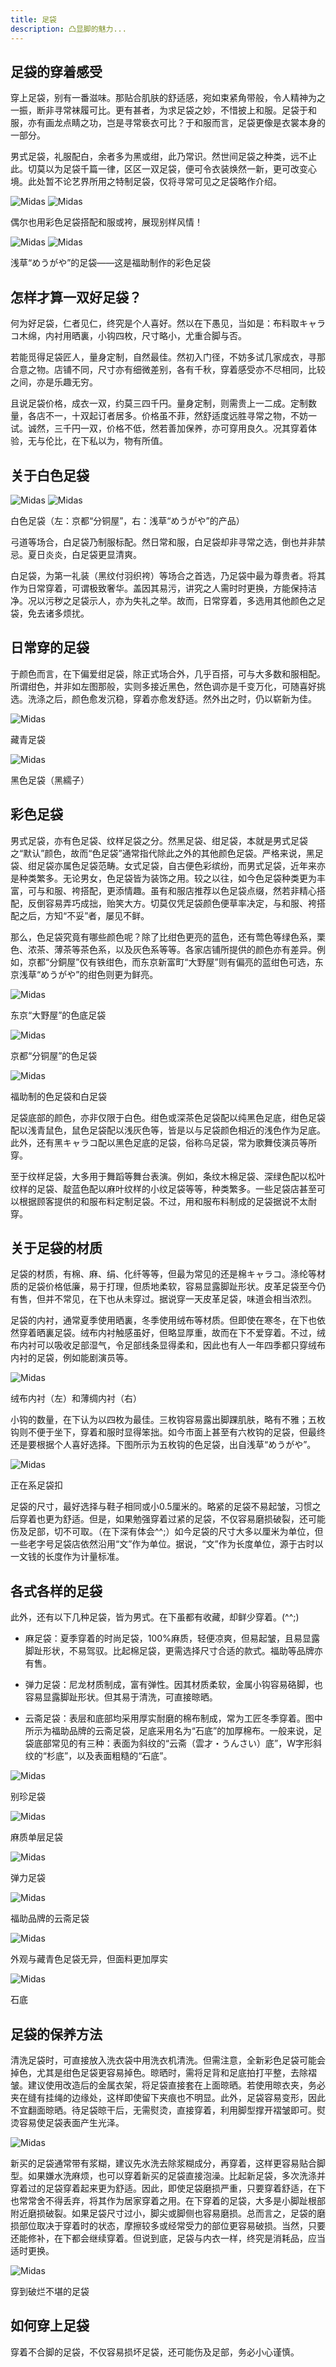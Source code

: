 ```yaml
---
title: 足袋
description: 凸显脚的魅力...
---
```



## 足袋的穿着感受

穿上足袋，别有一番滋味。那贴合肌肤的舒适感，宛如束紧角带般，令人精神为之一振，断非寻常袜履可比。更有甚者，为求足袋之妙，不惜披上和服。足袋于和服，亦有画龙点睛之功，岂是寻常亵衣可比？于和服而言，足袋更像是衣裳本身的一部分。

男式足袋，礼服配白，余者多为黑或绀，此乃常识。然世间足袋之种类，远不止此。切莫以为足袋千篇一律，区区一双足袋，便可令衣装焕然一新，更可改变心境。此处暂不论艺界所用之特制足袋，仅将寻常可见之足袋略作介绍。

<div class="grid gap-2 grid-cols-2">

<Image src="https://res.cloudinary.com/dkhp3hucr/image/upload/v1722907904/Fundoshi/tabi_b_wcgk42.avif" loading="lazy" isZoomed alt="Midas" client:visible />

<Image src="https://res.cloudinary.com/dkhp3hucr/image/upload/v1722907905/Fundoshi/tabi20_shnnpl.avif" loading="lazy" isZoomed alt="Midas" client:visible />

</div>

偶尔也用彩色足袋搭配和服或袴，展现别样风情！

<div class="grid gap-2 grid-cols-2">

<Image src="https://res.cloudinary.com/dkhp3hucr/image/upload/v1722908000/Fundoshi/tabi_me2_orwjsi.avif" loading="lazy" isZoomed alt="Midas" client:visible />

<Image src="https://res.cloudinary.com/dkhp3hucr/image/upload/v1722907999/Fundoshi/tabi6_kiuc81.avif" loading="lazy" isZoomed alt="Midas" client:visible />

</div>

浅草“めうがや”的足袋——这是福助制作的彩色足袋

## 怎样才算一双好足袋？

何为好足袋，仁者见仁，终究是个人喜好。然以在下愚见，当如是：布料取キャラコ木绵，内衬用晒裏，小钩四枚，尺寸略小，尤重合脚与否。

若能觅得足袋匠人，量身定制，自然最佳。然初入门径，不妨多试几家成衣，寻那合意之物。店铺不同，尺寸亦有细微差别，各有千秋，穿着感受亦不尽相同，比较之间，亦是乐趣无穷。

且说足袋价格，成衣一双，约莫三四千円。量身定制，则需贵上一二成。定制数量，各店不一，十双起订者居多。价格虽不菲，然舒适度远胜寻常之物，不妨一试。诚然，三千円一双，价格不低，然若善加保养，亦可穿用良久。况其穿着体验，无与伦比，在下私以为，物有所值。

## 关于白色足袋

<div class="grid gap-2 grid-cols-2">

<Image src="https://res.cloudinary.com/dkhp3hucr/image/upload/v1722908511/Fundoshi/tabi1_utomeh.avif" loading="lazy" isZoomed alt="Midas" client:visible />

<Image src="https://res.cloudinary.com/dkhp3hucr/image/upload/v1722908512/Fundoshi/tabi_w3_lifpcu.avif" loading="lazy" isZoomed alt="Midas" client:visible />

</div>

白色足袋（左：京都“分铜屋”，右：浅草“めうがや”的产品）

弓道等场合，白足袋乃制服标配。然日常和服，白足袋却非寻常之选，倒也并非禁忌。夏日炎炎，白足袋更显清爽。

白足袋，为第一礼装（黑纹付羽织袴）等场合之首选，乃足袋中最为尊贵者。将其作为日常穿着，可谓极致奢华。盖因其易污，讲究之人需时时更换，方能保持洁净。况以污秽之足袋示人，亦为失礼之举。故而，日常穿着，多选用其他颜色之足袋，免去诸多烦扰。

## 日常穿的足袋

于颜色而言，在下偏爱绀足袋，除正式场合外，几乎百搭，可与大多数和服相配。所谓绀色，并非如左图那般，实则多接近黑色，然色调亦是千变万化，可随喜好挑选。洗涤之后，颜色愈发沉稳，穿着亦愈发舒适。然外出之时，仍以崭新为佳。

<div class="grid gap-2 grid-cols-2">

<Image src="https://res.cloudinary.com/dkhp3hucr/image/upload/v1722909580/Fundoshi/tabi7_f7ptqk.avif" loading="lazy" isZoomed alt="Midas" client:visible />

藏青足袋

<Image src="https://res.cloudinary.com/dkhp3hucr/image/upload/v1722909581/Fundoshi/tabi11_xomkb0.avif" loading="lazy" isZoomed alt="Midas" client:visible />

黑色足袋（黑繻子）

</div>

## 彩色足袋

男式足袋，亦有色足袋、纹样足袋之分。然黑足袋、绀足袋，本就是男式足袋之“默认”颜色，故而“色足袋”通常指代除此之外的其他颜色足袋。严格来说，黑足袋、绀足袋亦属色足袋范畴。女式足袋，自古便色彩缤纷，而男式足袋，近年来亦是种类繁多。无论男女，色足袋皆为装饰之用。较之以往，如今色足袋种类更为丰富，可与和服、袴搭配，更添情趣。虽有和服店推荐以色足袋点缀，然若非精心搭配，反倒容易弄巧成拙，贻笑大方。切莫仅凭足袋颜色便草率决定，与和服、袴搭配之后，方知“不妥”者，屡见不鲜。

那么，色足袋究竟有哪些颜色呢？除了比绀色更亮的蓝色，还有莺色等绿色系，栗色、浓茶、薄茶等茶色系，以及灰色系等等。各家店铺所提供的颜色亦有差异。例如，京都“分銅屋”仅有铁绀色，而东京新富町“大野屋”则有偏亮的蓝绀色可选，东京浅草“めうがや”的绀色则更为鲜亮。

<div class="grid gap-3 grid-cols-3">

<Image src="https://res.cloudinary.com/dkhp3hucr/image/upload/v1722909843/Fundoshi/onoyatb_qt7ggj.avif" loading="lazy" isZoomed alt="Midas" client:visible />

东京“大野屋”的色底足袋

<Image src="https://res.cloudinary.com/dkhp3hucr/image/upload/v1722909841/Fundoshi/tabi16_kor9rm.avif" loading="lazy" isZoomed alt="Midas" client:visible />

京都“分铜屋”的色足袋

<Image src="https://res.cloudinary.com/dkhp3hucr/image/upload/v1722909842/Fundoshi/tabi10_btag1y.avif" loading="lazy" isZoomed alt="Midas" client:visible />

福助制的色足袋和白足袋

</div>

足袋底部的颜色，亦非仅限于白色。绀色或深茶色足袋配以纯黑色足底，绀色足袋配以浅青鼠色，鼠色足袋配以浅灰色等，皆是以与足袋颜色相近的浅色作为足底。此外，还有黑キャラコ配以黑色足底的足袋，俗称乌足袋，常为歌舞伎演员等所穿。

至于纹样足袋，大多用于舞蹈等舞台表演。例如，条纹木棉足袋、深绿色配以松叶纹样的足袋、靛蓝色配以麻叶纹样的小纹足袋等等，种类繁多。一些足袋店甚至可以根据顾客提供的和服布料定制足袋。不过，用和服布料制成的足袋据说不太耐穿。

## 关于足袋的材质

足袋的材质，有棉、麻、绢、化纤等等，但最为常见的还是棉キャラコ。涤纶等材质的足袋价格低廉，易于打理，但质地柔软，容易显露脚趾形状。皮革足袋至今仍有售，但并不常见，在下也从未穿过。据说穿一天皮革足袋，味道会相当浓烈。

足袋的内衬，通常夏季使用晒裏，冬季使用绒布等材质。但即使在寒冬，在下也依然穿着晒裏足袋。绒布内衬触感虽好，但略显厚重，故而在下不爱穿着。不过，绒布内衬可以吸收足部湿气，令足部线条显得柔和，因此也有人一年四季都只穿绒布内衬的足袋，例如能剧演员等。

<Image src="https://res.cloudinary.com/dkhp3hucr/image/upload/v1722910210/Fundoshi/tabi15_js0kcw.avif" loading="lazy" isZoomed alt="Midas" client:visible />

绒布内衬（左）和薄绸内衬（右）

小钩的数量，在下认为以四枚为最佳。三枚钩容易露出脚踝肌肤，略有不雅；五枚钩则不便于坐下，穿着和服时显得笨拙。如今市面上甚至有六枚钩的足袋，但最终还是要根据个人喜好选择。下图所示为五枚钩的色足袋，出自浅草“めうがや”。

<Image src="https://res.cloudinary.com/dkhp3hucr/image/upload/v1722910306/Fundoshi/tabi5_cqcqqy.avif" loading="lazy" isZoomed alt="Midas" client:visible />

正在系足袋扣

足袋的尺寸，最好选择与鞋子相同或小0.5厘米的。略紧的足袋不易起皱，习惯之后穿着也更为舒适。但是，如果勉强穿着过紧的足袋，不仅容易磨损破裂，还可能伤及足部，切不可取。（在下深有体会^^;）如今足袋的尺寸大多以厘米为单位，但一些老字号足袋店依然沿用“文”作为单位。据说，“文”作为长度单位，源于古时以一文钱的长度作为计量标准。

## 各式各样的足袋

此外，还有以下几种足袋，皆为男式。在下虽都有收藏，却鲜少穿着。(^^;)

-   麻足袋：夏季穿着的时尚足袋，100%麻质，轻便凉爽，但易起皱，且易显露脚趾形状，不易驾驭。比起棉足袋，更需选择尺寸合适的款式。福助等品牌亦有售。

-   弹力足袋：尼龙材质制成，富有弹性。因其材质柔软，金属小钩容易硌脚，也容易显露脚趾形状。但其易于清洗，可直接晾晒。

-   云斋足袋：表层和底部均采用厚实耐磨的棉布制成，常为工匠冬季穿着。图中所示为福助品牌的云斋足袋，足底采用名为“石底”的加厚棉布。一般来说，足袋底部常见的有三种：表面为斜纹的“云斋（雲才・うんさい）底”，W字形斜纹的“杉底”，以及表面粗糙的“石底”。

<div class="grid gap-3 grid-cols-3">

<Image src="https://res.cloudinary.com/dkhp3hucr/image/upload/v1722910977/Fundoshi/tabi17_hkegzb.avif" loading="lazy" isZoomed alt="Midas" client:visible />

别珍足袋

<Image src="https://res.cloudinary.com/dkhp3hucr/image/upload/v1722910978/Fundoshi/tabi8_tirevb.avif" loading="lazy" isZoomed alt="Midas" client:visible />

麻质单层足袋

<Image src="https://res.cloudinary.com/dkhp3hucr/image/upload/v1722910976/Fundoshi/tabi9_mkwvgt.avif" loading="lazy" isZoomed alt="Midas" client:visible />

弹力足袋

<Image src="https://res.cloudinary.com/dkhp3hucr/image/upload/v1722910977/Fundoshi/tabi14_hexj6w.avif" loading="lazy" isZoomed alt="Midas" client:visible />

福助品牌的云斋足袋

<Image src="https://res.cloudinary.com/dkhp3hucr/image/upload/v1722910977/Fundoshi/tabi12_otnzhi.avif" loading="lazy" isZoomed alt="Midas" client:visible />

外观与藏青色足袋无异，但面料更加厚实

<Image src="https://res.cloudinary.com/dkhp3hucr/image/upload/v1722910977/Fundoshi/tabi13_edmbpw.avif" loading="lazy" isZoomed alt="Midas" client:visible />

石底

</div>

## 足袋的保养方法

清洗足袋时，可直接放入洗衣袋中用洗衣机清洗。但需注意，全新彩色足袋可能会掉色，尤其是绀色足袋更容易掉色。晾晒时，需将足背和足底拍打平整，去除褶皱。建议使用改造后的金属衣架，将足袋直接套在上面晾晒。若使用晾衣夹，务必夹在缝有挂绳的边缘处，这样即使留下夹痕也不明显。此外，足袋容易变形，因此不宜翻面晾晒。待足袋晾干后，无需熨烫，直接穿着，利用脚型撑开褶皱即可。熨烫容易使足袋表面产生光泽。

<Image src="https://res.cloudinary.com/dkhp3hucr/image/upload/v1722911204/Fundoshi/washtabi_wktv2y.avif" loading="lazy" isZoomed alt="Midas" client:visible />

新买的足袋通常带有浆糊，建议先水洗去除浆糊成分，再穿着，这样更容易贴合脚型。如果嫌水洗麻烦，也可以穿着新买的足袋直接泡澡。比起新足袋，多次洗涤并穿着过的足袋穿着起来更为舒适。因此，即使足袋磨损严重，只要穿着舒适，在下也常常舍不得丢弃，将其作为居家穿着之用。在下穿着的足袋，大多是小脚趾根部附近磨损破裂。如果足袋尺寸过小，脚尖或脚侧也容易磨损。总而言之，足袋的磨损部位取决于穿着时的状态，摩擦较多或经常受力的部位更容易破损。当然，只要还能修补，在下都会继续穿着。但说到底，足袋与内衣一样，终究是消耗品，应当适时更换。

<Image src="https://res.cloudinary.com/dkhp3hucr/image/upload/v1722911348/Fundoshi/tabi18_yox1z2.avif" loading="lazy" isZoomed alt="Midas" client:visible />

穿到破烂不堪的足袋

## 如何穿上足袋

穿着不合脚的足袋，不仅容易损坏足袋，还可能伤及足部，务必小心谨慎。

<Tabi client:visible/>